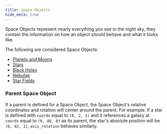 ```yaml
---
title: Space Objects
hide_meta: true
---
```


Space Objects represent nearly everything you see in the night sky, they contain the information on how an object should behave and what it looks like.

The following are considered Space Objects:
* [Planets and Moons](https://moddedmc.wiki/cs/project/stellarview/docs/resourcepacks/planets_and_moons)
* [Stars](https://moddedmc.wiki/cs/project/stellarview/docs/resourcepacks/stars)
* [Black Holes](https://moddedmc.wiki/cs/project/stellarview/docs/resourcepacks/black_holes)
* [Nebulae](https://moddedmc.wiki/cs/project/stellarview/docs/resourcepacks/nebulae)
* [Star Fields](https://moddedmc.wiki/cs/project/stellarview/docs/resourcepacks/star_fields)

### Parent Space Object

If a parent is defined for a Space Object, the Space Object's relative coordinates and rotation will center around the parent.
For example: If a star is defined with `coords` equal to `(0, 2, 1)` and it references a galaxy at `coords` equal to `(0, 40, 0)` as its parent, the star's absolute position will be `(0, 42, 1)`, `axis_rotation` behaves similarly.

